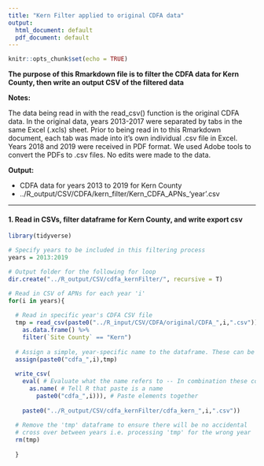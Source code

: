 ```yaml
---
title: "Kern Filter applied to original CDFA data"
output:
  html_document: default
  pdf_document: default
---
```


```r
knitr::opts_chunk$set(echo = TRUE)
```

**The purpose of this Rmarkdown file is to filter the CDFA data for Kern County, then write an output CSV of the filtered data**

**Notes:**

The data being read in with the read_csv() function is the original CDFA data. In the original data, years 2013-2017 were separated by tabs in the same Excel (.xcls) sheet. Prior to being read in to this Rmarkdown document, each tab was made into it's own individual .csv file in Excel. Years 2018 and 2019 were received in PDF format. We used Adobe tools to convert the PDFs to .csv files. No edits were made to the data. 

**Output:**

- CDFA data for years 2013 to 2019 for Kern County
- ../R_output/CSV/CDFA/kern_filter/Kern_CDFA_APNs_'year'.csv

---

#### 1. Read in CSVs, filter dataframe for Kern County, and write export csv

```r
library(tidyverse)

# Specify years to be included in this filtering process
years = 2013:2019

# Output folder for the following for loop
dir.create("../R_output/CSV/cdfa_kernFilter/", recursive = T)

# Read in CSV of APNs for each year 'i'
for(i in years){
  
  # Read in specific year's CDFA CSV file
  tmp = read_csv(paste0("../R_input/CSV/CDFA/original/CDFA_",i,".csv")) %>% 
    as.data.frame() %>% 
    filter(`Site County` == "Kern")
  
  # Assign a simple, year-specific name to the dataframe. These can be used for a quick visual check within R, of the files being written to CSV.
  assign(paste0("cdfa_",i),tmp) 
  
  write_csv(
    eval( # Evaluate what the name refers to -- In combination these commands are telling are to grab a specific dataframe
      as.name( # Tell R that paste is a name
        paste0("cdfa_",i))), # Paste elements together
       
    paste0("../R_output/CSV/cdfa_kernFilter/cdfa_kern_",i,".csv"))
  
  # Remove the 'tmp' dataframe to ensure there will be no accidental 
  # cross over between years i.e. processing 'tmp' for the wrong year
  rm(tmp)
  
  }

```

